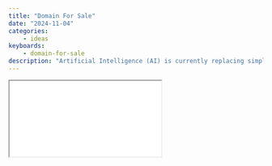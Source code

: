 ```yaml
---
title: "Domain For Sale"
date: "2024-11-04"
categories: 
    - ideas
keyboards:
    - domain-for-sale
description: "Artificial Intelligence (AI) is currently replacing simple tasks and some major tasks. Suppose we are to assume that AI is to incrementally become better, it will change most aspects of how we live our lives. If it becomes even stronger, it will probably change the future of humanity."
---
```


<iframe src="page/index.html"></iframe>


